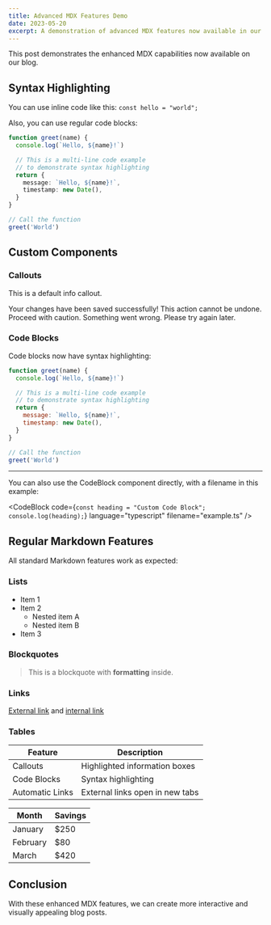```yaml
---
title: Advanced MDX Features Demo
date: 2023-05-20
excerpt: A demonstration of advanced MDX features now available in our blog posts.
---
```


This post demonstrates the enhanced MDX capabilities now available on our blog.

## Syntax Highlighting

You can use inline code like this: `const hello = "world";`

Also, you can use regular code blocks:

```ts
function greet(name) {
  console.log(`Hello, ${name}!`)

  // This is a multi-line code example
  // to demonstrate syntax highlighting
  return {
    message: `Hello, ${name}!`,
    timestamp: new Date(),
  }
}

// Call the function
greet('World')
```

## Custom Components

### Callouts

<Callout>This is a default info callout.</Callout>

<Callout type="success" title="Success">
  Your changes have been saved successfully!
</Callout>

<Callout type="warning" title="Warning">
  This action cannot be undone. Proceed with caution.
</Callout>

<Callout type="error" title="Error">
  Something went wrong. Please try again later.
</Callout>

### Code Blocks

Code blocks now have syntax highlighting:

```javascript
function greet(name) {
  console.log(`Hello, ${name}!`)

  // This is a multi-line code example
  // to demonstrate syntax highlighting
  return {
    message: `Hello, ${name}!`,
    timestamp: new Date(),
  }
}

// Call the function
greet('World')
```

---

You can also use the CodeBlock component directly, with a filename in this example:

<CodeBlock
  code={`const heading = "Custom Code Block";
console.log(heading);`}
  language="typescript"
  filename="example.ts"
/>

## Regular Markdown Features

All standard Markdown features work as expected:

### Lists

- Item 1
- Item 2
  - Nested item A
  - Nested item B
- Item 3

### Blockquotes

> This is a blockquote with **formatting** inside.

### Links

[External link](https://example.com) and [internal link](/blog)

### Tables

| Feature         | Description                     |
| --------------- | ------------------------------- |
| Callouts        | Highlighted information boxes   |
| Code Blocks     | Syntax highlighting             |
| Automatic Links | External links open in new tabs |

| Month    | Savings |
| -------- | ------- |
| January  | $250    |
| February | $80     |
| March    | $420    |

## Conclusion

With these enhanced MDX features, we can create more interactive and visually appealing blog posts.
